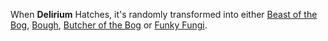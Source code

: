{{CardPage
|quote = I thought that I had woken up that day, free from the bog and the eyes that followed incessantly.
|description = Draw 2 cards. Play a random one for free and [[Expend]] any others </br> [[Expend]], [[Parasite]] </br> [[Hatch]] 4
|cost = 1
|rarity = Uncommon
|decktype = Battle
|cardtype = Parasite
|character = Rook
|keywords = [[Expend]], [[Parasite]], [[Hatch]]
|upgradeable = No
|expreq = 
|special1 = Beast of the Bog
|special2 = Bough
|special3 = Butcher of the Bog
|special4 = Funky Fungi
}}

When '''Delirium''' Hatches, it's randomly transformed into either [[Beast of the Bog]], [[Bough]], [[Butcher of the Bog]] or [[Funky Fungi]].